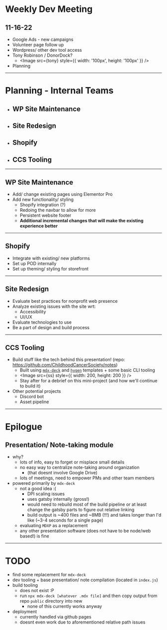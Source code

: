 


<Head>
<title>Weekly Dev Meeting - 11-16-22</title>
</Head>

# Weekly Dev Meeting
## 11-16-22

* Google Ads - new campaigns
* Volunteer page follow up
* Wordpress/ other dev tool access
* Tony Robinson / DonorDock?
  * <Image src={tony} style={{ width: '100px', height: '100px' }} />
* Planning

---
# Planning - Internal Teams

* ## WP Site Maintenance
* ## Site Redesign
* ## Shopify
* ## CCS Tooling

---
## WP Site Maintenance

* Add/ change existing pages using Elementor Pro
* Add new functionality/ styling
  * Shopify integration (?)
  * Redoing the navbar to allow for more 
  * Persistent website footer
  * __Additional incremental changes that will make the existing experience better__

---
## Shopify

* Integrate with existing/ new platforms
* Set up POD internally
* Set up theming/ styling for storefront

---
## Site Redesign

* Evaluate best practices for nonprofit web presence
* Analyze existing issues with the site wrt:
  * Accessibility
  * UI/UX
* Evaluate technologies to use
* Be a part of design and build process

---
## CCS Tooling

* Build stuff like the tech behind this presentation! (repo: https://github.com/ChildhoodCancerSociety/notes)
  * Built using [`mdx-deck`](https://github.com/jxnblk/mdx-deck) and [`hygen`](https://www.hygen.io/) templates + some basic CLI tooling
  * <Image src={ss} style={{ width: 200, height: 200 }} />
  * Stay after for a debrief on this mini-project (and how we'll continue to build it)
* Other potential projects
  * Discord bot
  * Asset pipeline

---
# Epilogue
## Presentation/ Note-taking module

* why?
  * lots of info, easy to forget or misplace small details
  * no easy way to centralize note-taking around organization
    * (that doesnt involve Google Drive)
  * lots of meetings, need to empower PMs and other team members
* powered primarily by `mdx-deck`
  * not a good idea :(
    * DPI scaling issues
    * uses gatsby internally (gross!)
    * would need to rebuild most of the build pipeline or at least change the gatsby parts to figure out relative linking
    * build output is ~400 files and ~8MB (!!!) and takes longer than I'd like (~3-4 seconds for a single page)
  * evaluating `MDXP` as a replacement
  * any other presentation software (does not have to be node/web based!) is fine

---
# TODO

* find some replacement for `mdx-deck`
* dev tooling + base presentation/ note compilation (located in `index.js`)
* build tooling
  * does not exist :P
  * run `npx mdx-deck [whatever .mdx file]` and then copy output from repo `public` directory into new 
    * none of this currently works anyway
* deployment
  * currently handled via github pages
  * doesnt even work due to aforementioned relative path issues
